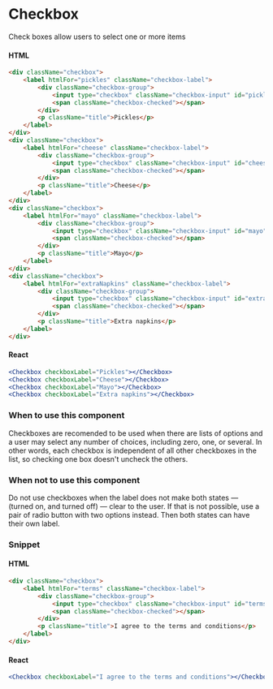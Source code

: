 
<Meta title="Components/Interactions/Checkbox" component={Checkbox} />

# Checkbox

<Checkbox checkboxLabel="Pickles"></Checkbox>
<Checkbox checkboxLabel="Cheese"></Checkbox>
<Checkbox checkboxLabel="Mayo"></Checkbox>
<Checkbox checkboxLabel="Extra napkins"></Checkbox>

Check boxes allow users to select one or more items

#### HTML
```html
<div className="checkbox">
    <label htmlFor="pickles" className="checkbox-label">
        <div className="checkbox-group">
            <input type="checkbox" className="checkbox-input" id="pickles" hidden />
            <span className="checkbox-checked"></span>
        </div>
        <p className="title">Pickles</p>
    </label>
</div>
<div className="checkbox">
    <label htmlFor="cheese" className="checkbox-label">
        <div className="checkbox-group">
            <input type="checkbox" className="checkbox-input" id="cheese" hidden />
            <span className="checkbox-checked"></span>
        </div>
        <p className="title">Cheese</p>
    </label>
</div>
<div className="checkbox">
    <label htmlFor="mayo" className="checkbox-label">
        <div className="checkbox-group">
            <input type="checkbox" className="checkbox-input" id="mayo" hidden />
            <span className="checkbox-checked"></span>
        </div>
        <p className="title">Mayo</p>
    </label>
</div>
<div className="checkbox">
    <label htmlFor="extraNapkins" className="checkbox-label">
        <div className="checkbox-group">
            <input type="checkbox" className="checkbox-input" id="extraNapkins" hidden />
            <span className="checkbox-checked"></span>
        </div>
        <p className="title">Extra napkins</p>
    </label>
</div>
```

#### React
```jsx
<Checkbox checkboxLabel="Pickles"></Checkbox>
<Checkbox checkboxLabel="Cheese"></Checkbox>
<Checkbox checkboxLabel="Mayo"></Checkbox>
<Checkbox checkboxLabel="Extra napkins"></Checkbox>
```

### When to use this component

Checkboxes are recomended to be used when there are lists of options and a user may select any number of choices, including zero, one, or several. In other words, each checkbox is independent of all other checkboxes in the list, so checking one box doesn't uncheck the others.

### When not to use this component

Do not use checkboxes when the label does not make both states — (turned on, and turned off) — clear to the user. If that is not possible, use a pair of radio button with two options instead. Then both states can have their own label.

### Snippet

<Checkbox checkboxLabel="I agree to the terms and conditions"></Checkbox>

#### HTML
```html
<div className="checkbox">
    <label htmlFor="terms" className="checkbox-label">
        <div className="checkbox-group">
            <input type="checkbox" className="checkbox-input" id="terms" hidden />
            <span className="checkbox-checked"></span>
        </div>
        <p className="title">I agree to the terms and conditions</p>
    </label>
</div>
```

#### React
```jsx
<Checkbox checkboxLabel="I agree to the terms and conditions"></Checkbox>
```